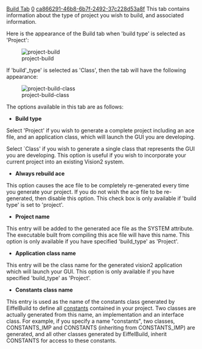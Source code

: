 [[Property:title|Build Tab]]
[[Property:weight|0]]
[[Property:uuid|ca866291-46b8-6b7f-2492-37c228d53a8f]]
This tab contains information about the type of project you wish to build, and associated information.

Here is the appearance of the Build tab when 'build type' is selected as 'Project':

[[Image:project-build]]  

If 'build'_type' is selected as 'Class', then the tab will have the following appearance:

[[Image:project-build-class]]  

The options available in this tab are as follows: 
*  <span id="build_type"></span> '''Build type''' 
Select 'Project' if you wish to generate a complete project including an ace file, and an application class, which will launch the GUI you are developing.

Select `Class' if you wish to generate a single class that represents the GUI you are developing. This option is useful if you wish to incorporate your current project into an existing Vision2 system.

*  '''Always rebuild ace''' 
This option causes the ace file to be completely re-generated every time you generate your project. If you do not wish the ace file to be re-generated, then disable this option. This check box is only available if 'build type' is set to 'project'.

*  '''Project name''' 
This entry will be added to the generated ace file as the SYSTEM attribute. The executable built from compiling this ace file will have this name. This option is only available if you have specified 'build_type' as 'Project'.

*  '''Application class name''' 
This entry will be the class name for the generated vision2 application which will launch your GUI. This option is only available if you have specified 'build_type' as 'Project'.

*  '''Constants class name''' 
This entry is used as the name of the constants class generated by EiffelBuild to define all [[Constants|constants]]  contained in your project. Two classes are actually generated from this name, an implementation and an interface class. For example, if you specify a name "constants", two classes, <eiffel>CONSTANTS_IMP</eiffel> and <eiffel>CONSTANTS</eiffel> (inheriting from <eiffel>CONSTANTS_IMP</eiffel>) are generated, and all other classes generated by EiffelBuild, inherit <eiffel>CONSTANTS</eiffel> for access to these constants.



{{seealso| '''See Also''' <br/>
[[EiffelBuild: Code Generation|Code generation]]  <br/>
[[EiffelBuild: Project settings window|Project settings window]]  <br/>
[[Generation Tab|Generation tab]]  <br/>
}}




